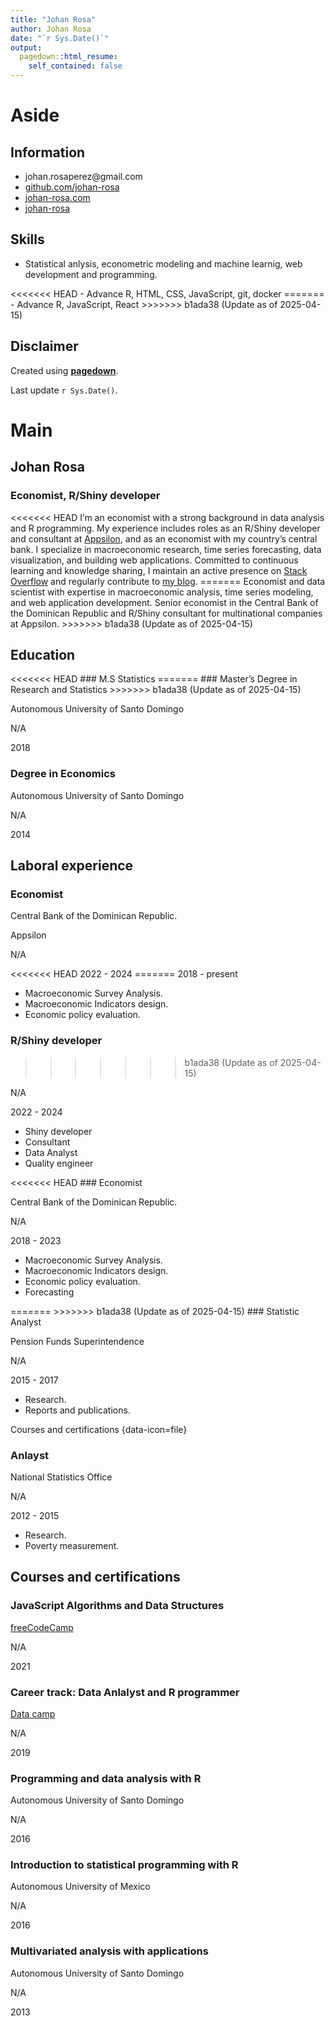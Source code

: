 ```yaml
---
title: "Johan Rosa"
author: Johan Rosa
date: "`r Sys.Date()`"
output:
  pagedown::html_resume:
    self_contained: false
---
```


Aside
================================================================================

Information {#contact}
--------------------------------------------------------------------------------

- <i class="fa fa-envelope"></i> johan.rosaperez@gmail.com
- <i class="fa fa-github"></i> [github.com/johan-rosa](https://github.com/Johan-rosa)
- <i class="fab fa-blogger"></i> [johan-rosa.com](johan-rosa.com)
- <i class="fab fa-stack-overflow"></i> [johan-rosa](https://stackoverflow.com/users/10266675/johan-rosa)


Skills {#skills}
--------------------------------------------------------------------------------

- Statistical anlysis, econometric modeling and machine learnig, web development and programming.

<<<<<<< HEAD
- Advance R, HTML, CSS, JavaScript, git, docker
=======
- Advance R, JavaScript, React
>>>>>>> b1ada38 (Update as of 2025-04-15)


Disclaimer {#disclaimer}
--------------------------------------------------------------------------------

Created using [**pagedown**](https://urldefense.com/v3/__https://github.com/rstudio/pagedown__;!!MXQJGYEVCjwd!BySzNLQRtzH08e_S-q_w-vBH_9ZLVJ3OngvOwpyDrG8DtZPd_0q7wCeApEGA7XiNfCrL4w$ ).

Last update `r Sys.Date()`.



Main
================================================================================

Johan Rosa {#title}
--------------------------------------------------------------------------------

### Economist, R/Shiny developer

<<<<<<< HEAD
I'm an economist with a strong background in data analysis and R programming. My experience includes roles as an R/Shiny developer and consultant at  [Appsilon](https://appsilon.com), and as an economist with my country's central bank. I specialize in macroeconomic research, time series forecasting, data visualization, and building web applications. Committed to continuous learning and knowledge sharing, I maintain an active presence on [Stack Overflow](https://stackoverflow.com/users/10266675/johan-rosa) and regularly contribute to [my blog](https://www.johan-rosa.com/).
=======
Economist and data scientist with expertise in macroeconomic analysis, time series modeling, and web application development. Senior economist in the Central Bank of the Dominican Republic and R/Shiny consultant for multinational companies at Appsilon.
>>>>>>> b1ada38 (Update as of 2025-04-15)


Education {data-icon=graduation-cap data-concise=true}
--------------------------------------------------------------------------------

<<<<<<< HEAD
### M.S Statistics
=======
### Master’s Degree in Research and Statistics
>>>>>>> b1ada38 (Update as of 2025-04-15)

Autonomous University of Santo Domingo

N/A

2018

### Degree in Economics

Autonomous University of Santo Domingo

N/A

2014


Laboral experience {data-icon=suitcase}
--------------------------------------------------------------------------------
### Economist

Central Bank of the Dominican Republic.

Appsilon

N/A

<<<<<<< HEAD
2022 - 2024
=======
2018 - present

::: concise
- Macroeconomic Survey Analysis. 
- Macroeconomic Indicators design.
- Economic policy evaluation.
:::


### R/Shiny developer
>>>>>>> b1ada38 (Update as of 2025-04-15)


N/A

2022 - 2024


::: concise
- Shiny developer
- Consultant
- Data Analyst
- Quality engineer
:::


<<<<<<< HEAD
### Economist

Central Bank of the Dominican Republic.

N/A

2018 - 2023

::: concise
- Macroeconomic Survey Analysis. 
- Macroeconomic Indicators design.
- Economic policy evaluation.
- Forecasting
:::

=======
>>>>>>> b1ada38 (Update as of 2025-04-15)
### Statistic Analyst

Pension Funds Superintendence

N/A

2015 - 2017

::: concise
- Research. 
- Reports and publications.
:::

Courses and certifications {data-icon=file}

### Anlayst

National Statistics Office

N/A

2012 - 2015

::: concise
- Research. 
- Poverty measurement. 
:::

Courses and certifications {data-icon=file}
--------------------------------------------------------------------------------

### JavaScript Algorithms and Data Structures

[freeCodeCamp](https://www.freecodecamp.org/certification/fcc3bb4a350-a46d-4c79-bc42-60f41ddfb9b2/javascript-algorithms-and-data-structures)

N/A

2021


### Career track: Data Anlalyst and R programmer

[Data camp](https://www.datacamp.com/profile/johanrosaperez)

N/A

2019

### Programming and data analysis with R

Autonomous University of Santo Domingo

N/A

2016

### Introduction to statistical programming with R

Autonomous University of Mexico

N/A

2016

### Multivariated analysis with applications

Autonomous University of Santo Domingo

N/A

2013


